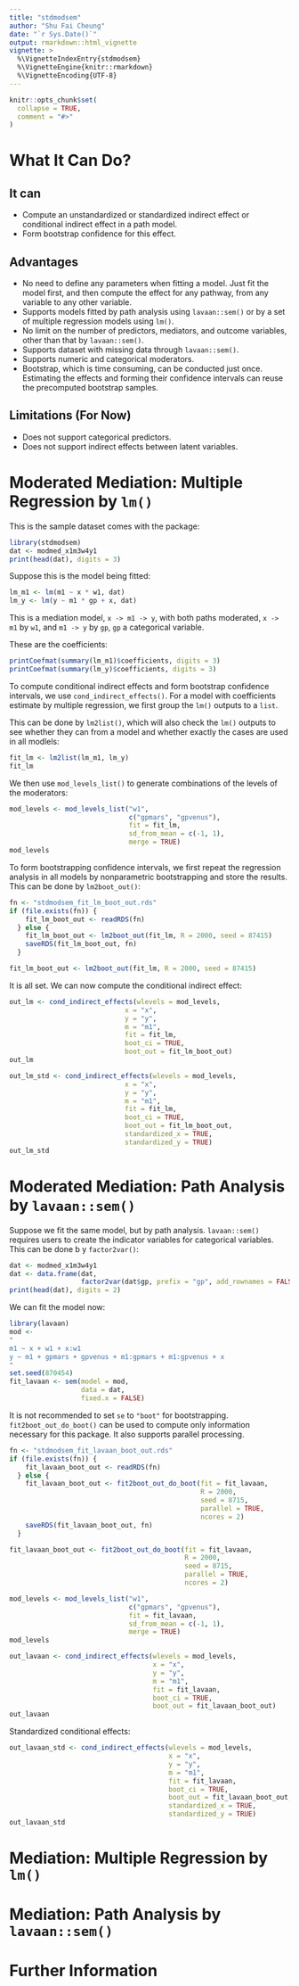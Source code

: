```yaml
---
title: "stdmodsem"
author: "Shu Fai Cheung"
date: "`r Sys.Date()`"
output: rmarkdown::html_vignette
vignette: >
  %\VignetteIndexEntry{stdmodsem}
  %\VignetteEngine{knitr::rmarkdown}
  %\VignetteEncoding{UTF-8}
---
```


```r
knitr::opts_chunk$set(
  collapse = TRUE,
  comment = "#>"
)
```

# What It Can Do?

## It can

- Compute an unstandardized or standardized indirect effect or
  conditional indirect effect in a path model.
- Form bootstrap confidence for this effect.

## Advantages

- No need to define any parameters when fitting a model. Just fit the model first,
  and then compute the effect for any pathway, from any variable to any other
  variable.
- Supports models fitted by path analysis using `lavaan::sem()` or by
  a set of multiple regression models using `lm()`.
- No limit on the number of predictors, mediators, and outcome variables, other
  than that by `lavaan::sem()`.
- Supports dataset with missing data through `lavaan::sem()`.
- Supports numeric and categorical moderators.
- Bootstrap, which is time consuming, can be conducted just once. Estimating
  the effects and forming their confidence intervals can reuse the precomputed
  bootstrap samples.

## Limitations (For Now)

- Does not support categorical predictors.
- Does not support indirect effects between latent variables.

# Moderated Mediation: Multiple Regression by `lm()`

This is the sample dataset comes with the package:

```r
library(stdmodsem)
dat <- modmed_x1m3w4y1
print(head(dat), digits = 3)
```

Suppose this is the model being fitted:

```r
lm_m1 <- lm(m1 ~ x * w1, dat)
lm_y <- lm(y ~ m1 * gp + x, dat)
```

This is a mediation model, `x -> m1 -> y`, with both paths
moderated, `x -> m1` by `w1`, and `m1 -> y` by `gp`, `gp`
a categorical variable.

These are the coefficients:

```r
printCoefmat(summary(lm_m1)$coefficients, digits = 3)
printCoefmat(summary(lm_y)$coefficients, digits = 3)
```

To compute conditional indirect effects and form bootstrap confidence
intervals, we use `cond_indirect_effects()`. For a model with coefficients
estimate by multiple regression, we first group the `lm()` outputs to a `list`.

This can be done by `lm2list()`, which will also check the `lm()` outputs
to see whether they can from a model and whether exactly the cases are used
in all modlels:


```r
fit_lm <- lm2list(lm_m1, lm_y)
fit_lm
```

We then use `mod_levels_list()` to generate combinations of the levels of the
moderators:

```r
mod_levels <- mod_levels_list("w1",
                              c("gpmars", "gpvenus"),
                              fit = fit_lm,
                              sd_from_mean = c(-1, 1),
                              merge = TRUE)
mod_levels
```

To form bootstrapping confidence intervals, we first repeat the regression
analysis in all models by nonparametric bootstrapping and store the results.
This can be done by `lm2boot_out()`:

```r
fn <- "stdmodsem_fit_lm_boot_out.rds"
if (file.exists(fn)) {
    fit_lm_boot_out <- readRDS(fn)
  } else {
    fit_lm_boot_out <- lm2boot_out(fit_lm, R = 2000, seed = 87415)
    saveRDS(fit_lm_boot_out, fn)
  }
```

```r
fit_lm_boot_out <- lm2boot_out(fit_lm, R = 2000, seed = 87415)
```

It is all set. We can now compute the conditional indirect effect:

```r
out_lm <- cond_indirect_effects(wlevels = mod_levels,
                             x = "x",
                             y = "y",
                             m = "m1",
                             fit = fit_lm,
                             boot_ci = TRUE,
                             boot_out = fit_lm_boot_out)
out_lm
```

```r
out_lm_std <- cond_indirect_effects(wlevels = mod_levels,
                             x = "x",
                             y = "y",
                             m = "m1",
                             fit = fit_lm,
                             boot_ci = TRUE,
                             boot_out = fit_lm_boot_out,
                             standardized_x = TRUE,
                             standardized_y = TRUE)
out_lm_std
```

# Moderated Mediation: Path Analysis by `lavaan::sem()`

Suppose we fit the same model, but by path analysis. `lavaan::sem()` requires
users to create the indicator variables for categorical variables. This can
be done b y `factor2var()`:

```r
dat <- modmed_x1m3w4y1
dat <- data.frame(dat,
                  factor2var(dat$gp, prefix = "gp", add_rownames = FALSE))
print(head(dat), digits = 2)
```

We can fit the model now:

```r
library(lavaan)
mod <-
"
m1 ~ x + w1 + x:w1
y ~ m1 + gpmars + gpvenus + m1:gpmars + m1:gpvenus + x
"
set.seed(870454)
fit_lavaan <- sem(model = mod,
                  data = dat,
                  fixed.x = FALSE)
```

It is not recommended to set `se` to `"boot"` for bootstrapping.
`fit2boot_out_do_boot()` can be used to compute only information
necessary for this package. It also supports parallel processing.

```r
fn <- "stdmodsem_fit_lavaan_boot_out.rds"
if (file.exists(fn)) {
    fit_lavaan_boot_out <- readRDS(fn)
  } else {
    fit_lavaan_boot_out <- fit2boot_out_do_boot(fit = fit_lavaan,
                                                R = 2000,
                                                seed = 8715,
                                                parallel = TRUE,
                                                ncores = 2)
    saveRDS(fit_lavaan_boot_out, fn)
  }
```

```r
fit_lavaan_boot_out <- fit2boot_out_do_boot(fit = fit_lavaan,
                                            R = 2000,
                                            seed = 8715,
                                            parallel = TRUE,
                                            ncores = 2)
```


```r
mod_levels <- mod_levels_list("w1",
                              c("gpmars", "gpvenus"),
                              fit = fit_lavaan,
                              sd_from_mean = c(-1, 1),
                              merge = TRUE)
mod_levels
```


```r
out_lavaan <- cond_indirect_effects(wlevels = mod_levels,
                                    x = "x",
                                    y = "y",
                                    m = "m1",
                                    fit = fit_lavaan,
                                    boot_ci = TRUE,
                                    boot_out = fit_lavaan_boot_out)
out_lavaan
```

Standardized conditional effects:

```r
out_lavaan_std <- cond_indirect_effects(wlevels = mod_levels,
                                        x = "x",
                                        y = "y",
                                        m = "m1",
                                        fit = fit_lavaan,
                                        boot_ci = TRUE,
                                        boot_out = fit_lavaan_boot_out,
                                        standardized_x = TRUE,
                                        standardized_y = TRUE)
out_lavaan_std
```


# Mediation: Multiple Regression by `lm()`

# Mediation: Path Analysis by `lavaan::sem()`

# Further Information